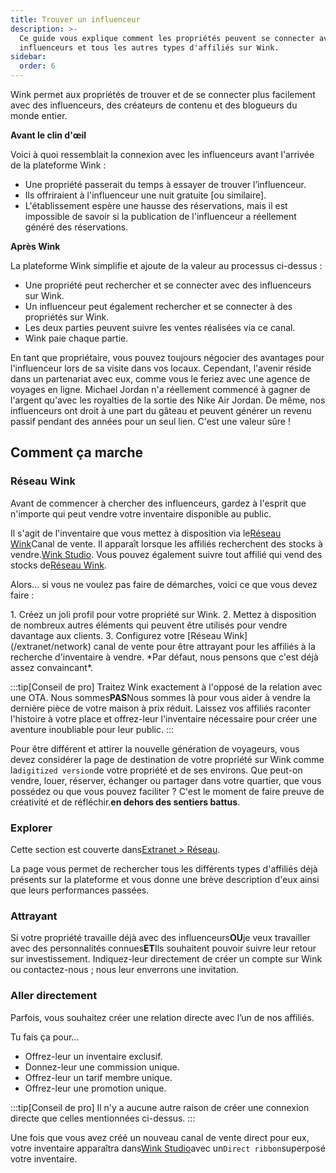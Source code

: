 ```yaml
---
title: Trouver un influenceur
description: >-
  Ce guide vous explique comment les propriétés peuvent se connecter avec des
  influenceurs et tous les autres types d'affiliés sur Wink.
sidebar:
  order: 6
---
```


Wink permet aux propriétés de trouver et de se connecter plus facilement avec des influenceurs, des créateurs de contenu et des blogueurs du monde entier.

**Avant le clin d'œil**

Voici à quoi ressemblait la connexion avec les influenceurs avant l'arrivée de la plateforme Wink :

* Une propriété passerait du temps à essayer de trouver l’influenceur.
* Ils offriraient à l'influenceur une nuit gratuite \[ou similaire].
* L'établissement espère une hausse des réservations, mais il est impossible de savoir si la publication de l'influenceur a réellement généré des réservations.

**Après Wink**

La plateforme Wink simplifie et ajoute de la valeur au processus ci-dessus :

* Une propriété peut rechercher et se connecter avec des influenceurs sur Wink.
* Un influenceur peut également rechercher et se connecter à des propriétés sur Wink.
* Les deux parties peuvent suivre les ventes réalisées via ce canal.
* Wink paie chaque partie.

En tant que propriétaire, vous pouvez toujours négocier des avantages pour l'influenceur lors de sa visite dans vos locaux.
Cependant, l'avenir réside dans un partenariat avec eux, comme vous le feriez avec une agence de voyages en ligne.
Michael Jordan n'a réellement commencé à gagner de l'argent qu'avec les royalties de la sortie des Nike Air Jordan.
De même, nos influenceurs ont droit à une part du gâteau et peuvent générer un revenu passif pendant des années pour un seul lien. C'est une valeur sûre !

## Comment ça marche

### Réseau Wink

Avant de commencer à chercher des influenceurs, gardez à l'esprit que n'importe qui peut vendre votre inventaire disponible au public.

Il s'agit de l'inventaire que vous mettez à disposition via le[Réseau Wink](/extranet/network)Canal de vente.
Il apparaît lorsque les affiliés recherchent des stocks à vendre.[Wink Studio](/studio/what-is-studio).
Vous pouvez également suivre tout affilié qui vend des stocks de[Réseau Wink](/extranet/network).

Alors... si vous ne voulez pas faire de démarches, voici ce que vous devez faire :

<Steps>
  1. Créez un joli profil pour votre propriété sur Wink.
  2. Mettez à disposition de nombreux autres éléments qui peuvent être utilisés pour vendre davantage aux clients.
  3. Configurez votre [Réseau Wink](/extranet/network) canal de vente pour être attrayant pour les affiliés à la recherche d'inventaire à vendre. *Par défaut, nous pensons que c'est déjà assez convaincant*.
</Steps>


:::tip\[Conseil de pro]
Traitez Wink exactement à l'opposé de la relation avec une OTA. Nous sommes**PAS**Nous sommes là pour vous aider à vendre la dernière pièce de votre maison à prix réduit.
Laissez vos affiliés raconter l'histoire à votre place et offrez-leur l'inventaire nécessaire pour créer une aventure inoubliable pour leur public.
:::

Pour être différent et attirer la nouvelle génération de voyageurs, vous devez considérer la page de destination de votre propriété sur Wink comme la`digitized version`de votre propriété et de ses environs.
Que peut-on vendre, louer, réserver, échanger ou partager dans votre quartier, que vous possédez ou que vous pouvez faciliter ? C'est le moment de faire preuve de créativité et de réfléchir.**en dehors des sentiers battus**.

### Explorer

Cette section est couverte dans[Extranet > Réseau](/extranet/network/#explore-network).

La page vous permet de rechercher tous les différents types d'affiliés déjà présents sur la plateforme et vous donne une brève description d'eux ainsi que leurs performances passées.

### Attrayant

Si votre propriété travaille déjà avec des influenceurs**OU**je veux travailler avec des personnalités connues**ET**Ils souhaitent pouvoir suivre leur retour sur investissement.
Indiquez-leur directement de créer un compte sur Wink ou contactez-nous ; nous leur enverrons une invitation.

### Aller directement

Parfois, vous souhaitez créer une relation directe avec l’un de nos affiliés.

Tu fais ça pour...

* Offrez-leur un inventaire exclusif.
* Donnez-leur une commission unique.
* Offrez-leur un tarif membre unique.
* Offrez-leur une promotion unique.

:::tip\[Conseil de pro]
Il n'y a aucune autre raison de créer une connexion directe que celles mentionnées ci-dessus.
:::

Une fois que vous avez créé un nouveau canal de vente direct pour eux, votre inventaire apparaîtra dans[Wink Studio](/studio/what-is-studio)avec un`Direct ribbon`superposé votre inventaire.

